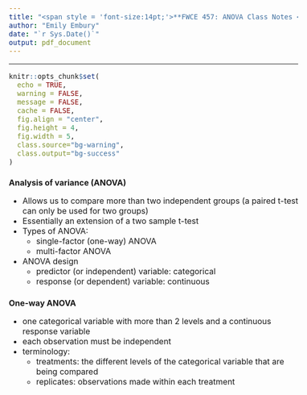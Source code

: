 ```yaml
---
title: "<span style = 'font-size:14pt;'>**FWCE 457: ANOVA Class Notes </span>**"
author: "Emily Embury"
date: "`r Sys.Date()`"
output: pdf_document
---
```

<style type="text/css">
/* Whole document: */
body{
  font-size: 12pt;
}
/* Headers */
h1{
  font-size: 12pt;
}
</style>

---

```r
knitr::opts_chunk$set(
  echo = TRUE,              
  warning = FALSE,       
  message = FALSE,  
  cache = FALSE,        
  fig.align = "center", 
  fig.height = 4,
  fig.width = 5,
  class.source="bg-warning",
  class.output="bg-success"
)

```

# Analysis of variance (ANOVA)

 - Allows us to compare more than two independent groups (a paired t-test can only be used for two groups)
 - Essentially an extension of a two sample t-test
 - Types of ANOVA:
    - single-factor (one-way) ANOVA
    - multi-factor ANOVA
 - ANOVA design
    - predictor (or independent) variable: categorical
    - response (or dependent) variable: continuous
    

# One-way ANOVA
  - one categorical variable with more than 2 levels and a continuous response variable
  - each observation must be independent
  - terminology:
      - treatments: the different levels of the categorical variable that are being compared
      - replicates: observations made within each treatment